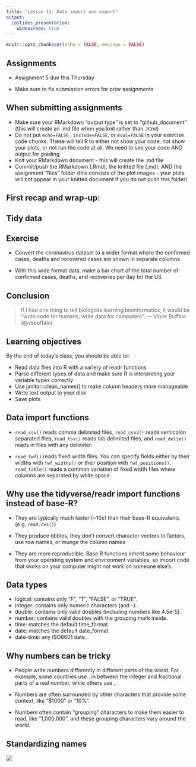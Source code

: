 ```yaml
---
title: "Lesson 11: Data import and export"
output:
  ioslides_presentation:
    widescreen: true
---
```


```r
knitr::opts_chunk$set(echo = FALSE, message = FALSE)

```



## Assignments

* Assignment 5 due this Thursday

* Make sure to fix submission errors for prior assignments



## When submitting assignments

* Make sure your RMarkdown "output type" is set to "github_document" (this will create an .md file when you knit rather than .html)
* Do not put `echo=FALSE` , `include=FALSE`, or `eval=FALSE` in your exercise code chunks. These will tell R to either not show your code, not show your plots, or not run the code at all. We need to see your code AND output for grading
* Knit your RMarkdown document - this will create the .md file
* Commit/push the RMarkdown (.Rmd), the knitted file (.md), AND the assignment "files" folder (this consists of the plot images - your plots will not appear in your knitted document if you do not push this folder)


## First recap and wrap-up: 
## Tidy data



## Exercise

* Convert the coronavirus dataset to a wider format where the confirmed cases, deaths and recovered cases are shown in separate columns
 
* With this wide format data, make a bar chart of the total number of confirmed cases, deaths, and recoveries per day for the US



## Conclusion

>If I had one thing to tell biologists learning bioinformatics, it would be “write code for humans, write data for computers”.
— Vince Buffalo (@vsbuffalo)





## Learning objectives

By the end of today’s class, you should be able to:

* Read data files into R with a variety of readr functions
* Parse different types of data and make sure R is interpreting your variable types correctly
* Use janitor::clean_names() to make column headers more manageable
* Write text output to your disk
* Save plots


## Data import functions

* `read_csv()` reads comma delimited files, `read_csv2()` reads semicolon separated files, `read_tsv()` reads tab delimited files, and `read_delim()` reads in files with any delimiter.

* `read_fwf()` reads fixed width files. You can specify fields either by their widths with `fwf_widths()` or their position with `fwf_positions()`. `read_table()` reads a common variation of fixed width files where columns are separated by white space.




## Why use the tidyverse/readr import functions instead of base-R?

* They are typically much faster (~10x) than their base-R equivalents (e.g. `read.cvs()`)

* They produce tibbles, they don’t convert character vectors to factors, use row names, or munge the column names

* They are more reproducible. Base R functions inherit some behaviour from your operating system and environment variables, so import code that works on your computer might not work on someone else’s.



## Data types

* logical: contains only “F”, “T”, “FALSE”, or “TRUE”.
* integer: contains only numeric characters (and -).
* double: contains only valid doubles (including numbers like 4.5e-5).
* number: contains valid doubles with the grouping mark inside.
* time: matches the default time_format.
* date: matches the default date_format.
* date-time: any ISO8601 date.


## Why numbers can be tricky

* People write numbers differently in different parts of the world. For example, some countries use . in between the integer and fractional parts of a real number, while others use ,.

* Numbers are often surrounded by other characters that provide some context, like “$1000” or “10%”.

* Numbers often contain “grouping” characters to make them easier to read, like “1,000,000”, and these grouping characters vary around the world.


## Standardizing names


![](assets/case.jpg)



